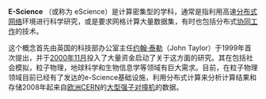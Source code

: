'''E-Science''' （或称为 eScience）是计算密集型的学科，通常是指利用高速[[分布式网络|分布式网络]]环境进行科学研究，或是要求网格计算大量数据集，有时也包括分布式[[协同工作|协同工作]]的技术。

这个概念首先由英国的科技部办公室主任[[约翰·泰勒|约翰·泰勒]]（John Taylor）于1999年首次提出，并于[[2000年11月|2000年11月]]投入了大量资金启动了关于这方面的研究。其在包括社会模拟，粒子物理，地球科学和生物信息学等领域有巨大需求。目前，在粒子物理领域目前已经有了发达的e-Science基础设施，利用分布式计算来分析计算结果和存储2008年起来自[[欧洲|欧洲]]CERN的[[大型强子对撞机|大型强子对撞机]]的数据。

{{sci-stub}}